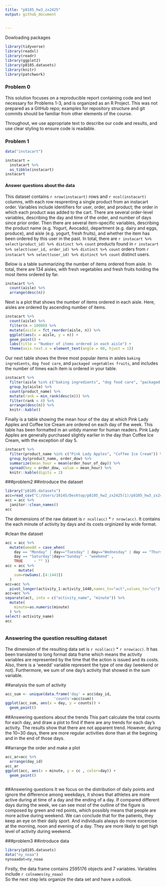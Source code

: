 ```yaml
---
title: "p8105_hw3_zx2425"
output: github_document
 
    
---
```

Dowloading packages
```r
library(tidyverse)
library(readxl)
library(readr)
library(ggplot2)
library(p8105.datasets)
library(knitr)
library(patchwork)
```
 
### Problem 0

This solution focuses on a reproducible report containing code and text necessary for Problems 1-3, and is organized as an R Project. This was not prepared as a GitHub repo; examples for repository structure and git commits should be familiar from other elements of the course.

Throughout, we use appropriate text to describe our code and results, and use clear styling to ensure code is readable. 

### Problem 1
```r
data("instacart")

instacart = 
  instacart %>% 
  as_tibble(instacart)
instacart
```
#### Answer questions about the data

This dataset contains `r nrow(instacart)` rows and `r ncol(instacart)` columns, with each row resprenting a single product from an instacart order. Variables include identifiers for user, order, and product; the order in which each product was added to the cart. There are several order-level variables, describing the day and time of the order, and number of days since prior order. Then there are several item-specific variables, describing the product name (e.g. Yogurt, Avocado), department (e.g. dairy and eggs, produce), and aisle (e.g. yogurt, fresh fruits), and whether the item has been ordered by this user in the past. In total, there are `r instacart %>% select(product_id) %>% distinct %>% count` products found in `r instacart %>% select(user_id, order_id) %>% distinct %>% count` orders from `r instacart %>% select(user_id) %>% distinct %>% count` distinct users.

Below is a table summarizing the number of items ordered from aisle. In total, there are 134 aisles, with fresh vegetables and fresh fruits holding the most items ordered by far. 
 
```r
instacart %>% 
  count(aisle) %>% 
  arrange(desc(n))
```

Next is a plot that shows the number of items ordered in each aisle. Here, aisles are ordered by ascending number of items.

```r
instacart %>% 
  count(aisle) %>% 
  filter(n > 10000) %>% 
  mutate(aisle = fct_reorder(aisle, n)) %>% 
  ggplot(aes(x = aisle, y = n)) + 
  geom_point() + 
  labs(title = "Number of items ordered in each aisle") +
  theme(axis.text.x = element_text(angle = 60, hjust = 1))

```

Our next table shows the three most popular items in aisles `baking ingredients`, `dog food care`, and `packaged vegetables fruits`, and includes the number of times each item is ordered in your table.

```r
instacart %>% 
  filter(aisle %in% c("baking ingredients", "dog food care", "packaged vegetables fruits")) %>%
  group_by(aisle) %>% 
  count(product_name) %>% 
  mutate(rank = min_rank(desc(n))) %>% 
  filter(rank < 4) %>% 
  arrange(desc(n)) %>%
  knitr::kable()
```

Finally is a table showing the mean hour of the day at which Pink Lady Apples and Coffee Ice Cream are ordered on each day of the week. This table has been formatted in an untidy manner for human readers. Pink Lady Apples are generally purchased slightly earlier in the day than Coffee Ice Cream, with the exception of day 5.

```r
instacart %>%
  filter(product_name %in% c("Pink Lady Apples", "Coffee Ice Cream")) %>%
  group_by(product_name, order_dow) %>%
  summarize(mean_hour = mean(order_hour_of_day)) %>%
  spread(key = order_dow, value = mean_hour) %>%
  knitr::kable(digits = 2)
```

###problem2
##introduce the dataset
```r
library("p8105.datasets")
acc=read_csv("C:/Users/10145/Desktop/p8105_hw2_zx2425(1)/p8105_hw3_zx2425/p8105_hw3_zx2425/accel_data.csv")
acc = acc %>% 
  janitor::clean_names()
acc
```
The demensions of the raw dataset is ```r ncol(acc)``` * ```r nrow(acc)```. It contains the
each minute of activity by days and its costs orginized by wide format.

#clean the dataset
```r
acc = acc %>%   
  mutate(weedd = case_when(
    day == "Monday" | day=="Tuesday" | day=="Wednesday" | day == "Thursday"| day == "Friday" ~ "weekday",
    day == "Saturday"|day=="Sunday" ~ "weekend" ,
    TRUE     ~ "" ))
acc = acc %>% 
      mutate(
    sum=rowSums(.[4:1443])
  )
acc=acc %>% 
  pivot_longer(activity_1:activity_1440,names_to="act",values_to="cc") 
acc=acc %>% 
separate(act, into = c("activity_name", "minute")) %>%
  mutate(
    minute=as.numeric(minute)
  ) %>% 
select(-activity_name)
acc
 
```
### Answering the question resulting dataset
The dimension of the resulting data set is ```r ncol(acc)``` * ```r nrow(acc)```. It has been translated to long format data frame which means the activity variables are represented by the time that the action is issued and its costs. Also, there is a 'weedd' variable represent the type of one day (weekend or not). Furthermore, we sum of one day's activity that showed in the sum variable.

##analysis the sum of activity
```r
acc_sum <- unique(data.frame('day' = acc$day_id, 
                      'counts'=acc$sum))
ggplot(acc_sum, aes(x = day, y = counts)) + 
  geom_point()  
```

##Answering questions about the trends
This part calculate the total counts for each day, and draw a plot to find if there are any trends for each day's activity. The results show that there are not apparent trend. However, during the 10~30 days, there are more regular activities done than at the begining and in the end of those days.

##arrange the order and make a plot
```r
acc_ar=acc %>% 
  arrange(day_id)
acc_ar
ggplot(acc, aes(x = minute, y = cc , color=day)) + 
  geom_point()  
  
```
##Answering questions
It we focus on the distribution of daily points and ignore the difference among weekdays, it shows that athletes are more active during at time of a day and the ending of a day. If compared different days during the week, we can see most of the outline of the figure is composed by green  and red points, which possibly means that people are more active during weekend. We can conclude that for the patients, they keep an eye on their daily sport. And individuals always do more excercise at the morning, noon and evening of a day. They are more likely to get high level of activity during weekend.

###problem3
##introduce data
```r
library(p8105.datasets)
data("ny_noaa")
nynoaadat=ny_noaa
```
Firstly, the data frame contains 2595176 objects and 7 variables. Variables include  `r colnames(ny_noaa)`  
So the next step lets organize the data set and have a outlook. 

